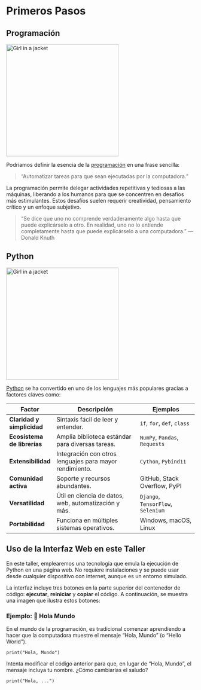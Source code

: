 # Primeros Pasos

## Programación

<img src="../../images/programming.png" alt="Girl in a jacket" width="300" >


Podríamos definir la esencia de la [programación](https://es.wikipedia.org/wiki/Programaci%C3%B3n) en una frase sencilla:

> "Automatizar tareas para que sean ejecutadas por la computadora."

La programación permite delegar actividades repetitivas y tediosas a las máquinas, liberando a los humanos para que se concentren en desafíos más estimulantes. Estos desafíos suelen requerir creatividad, pensamiento crítico y un enfoque subjetivo.

> "Se dice que uno no comprende verdaderamente algo hasta que puede explicárselo a otro. En realidad, uno no lo entiende completamente hasta que puede explicárselo a una computadora." — Donald Knuth



## Python

<img src="../../images/python.png" alt="Girl in a jacket" width="300" >

[Python](https://es.wikipedia.org/wiki/Python) se ha convertido en uno de los lenguajes más populares gracias a factores claves como:

| **Factor**                   | **Descripción**                                            | **Ejemplos**                            |
|------------------------------|------------------------------------------------------------|-----------------------------------------|
| **Claridad y simplicidad**   | Sintaxis fácil de leer y entender.                         | `if`, `for`, `def`, `class`             |
| **Ecosistema de librerías**  | Amplia biblioteca estándar para diversas tareas.           | `NumPy`, `Pandas`, `Requests`           |
| **Extensibilidad**           | Integración con otros lenguajes para mayor rendimiento.    | `Cython`, `Pybind11`                    |
| **Comunidad activa**         | Soporte y recursos abundantes.                             | GitHub, Stack Overflow, PyPI            |
| **Versatilidad**             | Útil en ciencia de datos, web, automatización y más.       | `Django`, `TensorFlow`, `Selenium`      |
| **Portabilidad**             | Funciona en múltiples sistemas operativos.                 | Windows, macOS, Linux                   |




## Uso de la Interfaz Web en este Taller

En este taller, emplearemos una tecnología que emula la ejecución de Python en una página web. No requiere instalaciones y se puede usar desde cualquier dispositivo con internet, aunque es un entorno simulado.

La interfaz incluye tres botones en la parte superior del contenedor de código: **ejecutar**, **reiniciar** y **copiar** el código. A continuación, se muestra una imagen que ilustra estos botones:

### Ejemplo: 👋 Hola Mundo

En el mundo de la programación, es tradicional comenzar aprendiendo a hacer que la computadora muestre el mensaje "Hola, Mundo" (o "Hello World").

```pyodide-python
print("Hola, Mundo")
```

::: {.callout-tip collapse="false" title="Desafío:"}
Intenta modificar el código anterior para que, en lugar de "Hola, Mundo", el mensaje incluya tu nombre. ¿Cómo cambiarías el saludo?
:::

```pyodide-python
print("Hola, ...")
```


